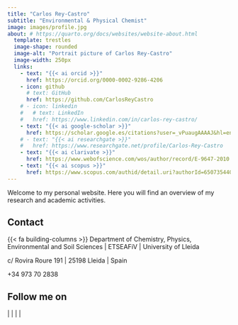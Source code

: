 ```yaml
---
title: "Carlos Rey-Castro"
subtitle: "Environmental & Physical Chemist"
image: images/profile.jpg
about: # https://quarto.org/docs/websites/website-about.html
  template: trestles
  image-shape: rounded
  image-alt: "Portrait picture of Carlos Rey-Castro"
  image-width: 250px
  links:
    - text: "{{< ai orcid >}}"
      href: https://orcid.org/0000-0002-9286-4206
    - icon: github
      # text: GitHub
      href: https://github.com/CarlosReyCastro
    # - icon: linkedin 
    #   # text: LinkedIn
    #   href: https://www.linkedin.com/in/carlos-rey-castro/
    - text: "{{< ai google-scholar >}}"
      href: https://scholar.google.es/citations?user=_vPuaugAAAAJ&hl=en
    # - text: "{{< ai researchgate >}}"
    #   href: https://www.researchgate.net/profile/Carlos-Rey-Castro
    - text: "{{< ai clarivate >}}"
      href: https://www.webofscience.com/wos/author/record/E-9647-2010
    - text: "{{< ai scopus >}}"
      href: https://www.scopus.com/authid/detail.uri?authorId=6507354404
---
```


Welcome to my personal website. Here you will find an overview of my research and academic activities.

## Contact

{{< fa building-columns >}} Department of Chemistry, Physics, Environmental and Soil Sciences \| ETSEAFiV \| University of Lleida

<i class="bi bi-geo-alt-fill"></i> c/ Rovira Roure 191 \| 25198 Lleida \| Spain

<i class="bi bi-telephone-fill"></i> +34 973 70 2838

<i class="bi bi-envelope-at-fill"></i> <script>
var username = 'carlos.rey';
var hostname = 'udl.cat';
var linktext = username + '@' + hostname;
document.write('<a href="' + 'mail' + 'to:' + linktext + '">' + 'Click here to email me' + '</a>');
</script>

## Follow me on


[<i class="ai ai-researchgate ai-2x"></i>](https://www.researchgate.net/profile/Carlos-Rey-Castro) |
[<i class="bi bi-linkedin"></i>](https://www.linkedin.com/in/carlos-rey-castro/) | 
[<i class="bi bi-twitter-x"></i>](https://x.com/CarlosReyCastro) | 
[<i class="fa-brands fa-bluesky"></i>](https://bsky.app/profile/crey.bsky.social) |
[<i class="bi bi-mastodon"></i>](https://fediscience.org/@Crey)


<!-- [LinkedIn](https://www.linkedin.com/in/carlos-rey-castro/)    -->
<!-- [Research Gate](https://www.researchgate.net/profile/Carlos-Rey-Castro)   -->
<!-- [@CarlosReyCastro](https://x.com/CarlosReyCastro)   -->
<!-- [@crey.bsky.social](https://bsky.app/profile/crey.bsky.social) -->